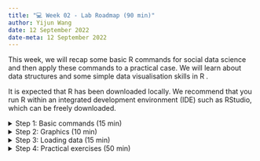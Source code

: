 ```yaml
---
title: "💻 Week 02 - Lab Roadmap (90 min)"
author: Yijun Wang
date: 12 September 2022
date-meta: 12 September 2022
---
```


This week, we will recap some basic R commands for social data science and then apply these commands to a practical case. We will learn about data structures and some simple data visualisation skills in R .    

It is expected that R has been downloaded locally. We recommend that you run R within an integrated development environment (IDE) such as RStudio, which can be freely downloaded. 

<details><summary>Step 1: Basic commands (15 min)</summary>

## Step 1: Basic commands

We will follow the instructions below step by step together while answering whatever questions you might encounter along the way.

1.  Open R or RStudio. You can either run the folllowing commands in a R script or in the console window.
2.  Create a vetor of numbers with the function `c()` and 
name it x. When we type x, it gives us back the vector:

    ```r
    > x <- c(1, 3, 2, 5)
    > x
    [1] 1 3 2 5
    ```

    Note that the `>` is not part of the command; rather, it is printed by R to indicate that it is ready for another command to be entered. We can also save things using `=` rather than `<-`:

    ```r
    > x = c(1, 3, 2, 5)
    ```

3.  Check the length of vector `x` using the `length()` function:

    ```r
    > length(x)
    [1] 3
    ```

4.  Create a matrix of numbers with the function `matrix()` and name it `y`. When we type `y`, it gives us back the matrix:

    ```r
    > y <- matrix(data = c(1:16), nrow = 4, ncol = 4)
    > y
         [,1] [,2] [,3] [,4]
    [1,]    1    5    9   13
    [2,]    2    6   10   14
    [3,]    3    7   11   15
    [4,]    4    8   12   16
    ```

    If you want to learn about the meaning of some arguments like `nrow` or `ncol`:

    ```r
    > ?matrix
    ```

5. Select one element in the matrix `y`:

    ```r
    > y[2,3]
    [1] 10
    ```

     The first number after the open-bracket symbol `[` always refers to the row, and the second number always refers to the column

6. Select multiple rows and column at a time in the matrix `y`:

    ```r
    > y[c(1, 3), c(2, 4)]
         [,1] [,2]
    [1,]    5   13
    [2,]    7   15
    > y[1:3, 2:4]
         [,1] [,2] [,3]
    [1,]    5    9   13
    [2,]    6   10   14
    [3,]    7   11   15
    > y[1:2, ]
         [,1] [,2] [,3] [,4]
    [1,]    1    5    9   13
    [2,]    2    6   10   14
    > y[-c(1, 3), ]
         [,1] [,2] [,3] [,4]
    [1,]    2    6   10   14
    [2,]    4    8   12   16
    ```

   No index for the columns or the rows indicates that R should include all columns or all rows, respectively. The use of a negative sign `-` in the index tells R to keep all rows or columns except those indicated in the index.

7. Check the number of rows and columns in a matrix:

    ```r
    > dim(y)
    [1] 4 4
    ```

8. Generate a vector of random normal variables:

    ```r
    > set.seed(1303)
    > x <- rnorm(50)
    > y <- x + rnorm(50, mean = 50, sd = .1)
    > cor(x, y)
    [1] 0.9942128
    ```

    By default, `rnorm()` creates standard normal random variables with a mean of 0 and a standard deviation of 1. However, the mean and standard deviation can be altered as illustrated above.
    
    Each time we call the function `rnorm()`, we will get a different answer. However, sometimes we want our code to reproduce the exact same set of random numbers; we can use the `set.seed()` function to do this. We use `set.seed()` throughout the labs whenever we perform calculations involving random quantities. 

9. Let's check some descriptive statistics of these vectors:

    ```r
    > mean(y)
    [1] 50.18446
    > var(y)
    [1] 0.8002002
    > sqrt ( var (y))
    [1] 0.8945391
    > sd(y)
    [1] 0.8945391
    > cor (x, y)
    [1] 0.9942128
    ```

    The `mean()` and `var()` functions can be used to compute the mean and variance of a vector of numbers. Applying `sqrt()` to the output of `var()` will give the standard deviation. Or we can simply use the `sd()` function. The `cor()` function is to compute the correlation between vector `x` and `y`.

</details>

<details><summary>Step 2: Graphics (10 min)</summary>

## Step 2: Graphics

We will plot and save plots in R.

1. Produce a scatterplot between two vectors of numbers using the function `plot()`:
    
    ```r
    > set.seed(1303)
    > x <- rnorm(100)
    > y <- rnorm(100)
    > plot(x,y)
    > plot(x, y, xlab = " this is the x- axis ",
           ylab = " this is the y- axis ",
           main = " Plot of X vs Y")
    ```
    By default, the output plot will show in Plots window in the lower right cornor.

2. Save the scatterplot in a pdf or a jpeg file:

    ```r
    > pdf("Figure.pdf")
    > plot(x, y, col = "green")
    > dev.off()
    null device
            1    
    ```

    To create a jpeg, we use the function `jpeg()` instaed of `pdf()`. The function `dev.off()` indicates to R that we are done creating the plot.

3. Produce a contour plot (like a topographical map) to represent 3-Dimentional data using the function `contour()`:

    ```r
    > x <- seq(1, 10)
    > y <- x
    > f <- outer(x, y, function (x, y) cos(y) / (1 + x^2))
    > contour(x, y, f)
    > contour(x, y, f, nlevels = 45, add = T)
    > fa <- (f - t(f)) / 2
    > contour(x, y, fa, nlevels = 15)
    ```
  
    The `image()` function works the same way as `contour()`. Explore it if you are interested.

</details>

<details><summary> Step 3: Loading data (15 min)</summary>
## Step 3: Loading data

Now, we will learn how to importing a data set into R and explore the data set. 

1. Download the Auto.data file and store it in a directory. Use the function `setwd()` to set the working directory to the directory you stored the data file.

    ```r
    > setwd(dir)
    ```
    Replace dir with the path of the direcotry where you store the data set.

2. Load the data file Auto.data into R using the function `read.table()` and store it as an data frame called `Auto`:

    ```r
    > Auto <- read.table("Auto.data", header = T, na.strings = "?", stringsAsFactors = T)
    ```

   Using the option `header = T` (or `header = TRUE`) in the `read.table()` function tells R that the first line of the file contains the variable names, and using the option na.strings tells R that any time it sees a particular character or set of characters (such as a question mark), it should be treated as a missing element of the data matrix.The explaination of other options could be found by typing ?read.table

3. View the data frame:

    ```r
    > View(Auto)
    > head(Auto)
    ```
    
    Once the data has been loaded, the `View()` function can be used to view it in a spreadsheet-like window. The `head()` function can also be used to view the first few rows of the data

4. Deal with the missing data by removing rows with missing observations:

    ```r
    > Auto <- na.omit(Auto)
    > dim(Auto)
    [1] 392 9
    ```

    The function `dim()` is to check the size of the data frame.

5. Produce a numerical summary of each variable in the particular data frame:

    ```r
    > summary(Auto)
    ```    

</details>

<details><summary> Step 4: Practical exercises (50 min)</summary>
## Step 4: Practical exercises (in pairs)

So far, we have learnt some basic commands in R. In this practical case, we will continues with the data set Auto studied in Step 3. Make sure that the missing values have been removed from the data.

Six questions are listed below. You are required to try to answer these questions in pair using R commands. We will go over the solutions once everyone has finished these questions.

🎯 **Questions** 

1. Which of the predictors are quantitative, and which are qualitative?

2. What is the range of each quantitative predictor? (hint: You can answer this using the `range()` function)
    
3. What is the mean and standard deviation of each quantitative predictor?

4. Now remove the 10th through 85th observations. What is the range, mean, and standard deviation of each predictor in the subset of the data that remains? 

5. Using the full data set, investigate the predictors graphically, using scatterplots or other tools of your choice. Create some plots highlighting the relationships among the predictors. Comment on your findings.

6. Suppose that we wish to predict gas mileage (`mpg`) on the basis of the other variables. Do your plots suggest that any of the other variables might be useful in predicting `mpg`? Justify your answer.

</details>



